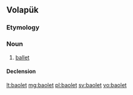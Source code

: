 ==Volapük==

===Etymology===
{{suffix|baol|et|lang=vo}}

===Noun===
{{vo-noun}}

# [[ballet]]

====Declension====
{{vo-decl-noun}}

[[lt:baolet]]
[[mg:baolet]]
[[pl:baolet]]
[[sv:baolet]]
[[vo:baolet]]